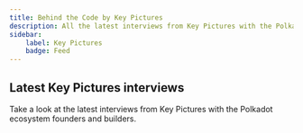 ```yaml
---
title: Behind the Code by Key Pictures
description: All the latest interviews from Key Pictures with the Polkadot ecosystem founders and builders.
sidebar:
    label: Key Pictures
    badge: Feed
---
```




## Latest Key Pictures interviews
Take a look at the latest interviews from Key Pictures with the Polkadot ecosystem founders and builders.
 <DirectoryLinks directory="interviews/behind-the-code" />
